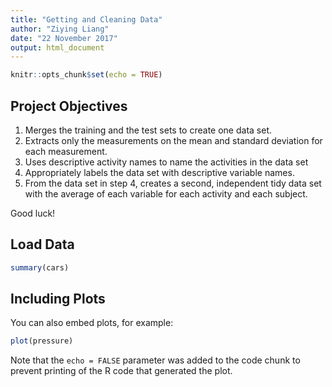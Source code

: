 ```yaml
---
title: "Getting and Cleaning Data"
author: "Ziying Liang"
date: "22 November 2017"
output: html_document
---
```


```r
knitr::opts_chunk$set(echo = TRUE)
```

## Project Objectives
1. Merges the training and the test sets to create one data set.
2. Extracts only the measurements on the mean and standard deviation for each measurement.
3. Uses descriptive activity names to name the activities in the data set
4. Appropriately labels the data set with descriptive variable names.
5. From the data set in step 4, creates a second, independent tidy data set with the average of each variable for each activity and each subject.

Good luck!

## Load Data

```r
summary(cars)
```

## Including Plots

You can also embed plots, for example:

```r
plot(pressure)
```

Note that the `echo = FALSE` parameter was added to the code chunk to prevent printing of the R code that generated the plot.
